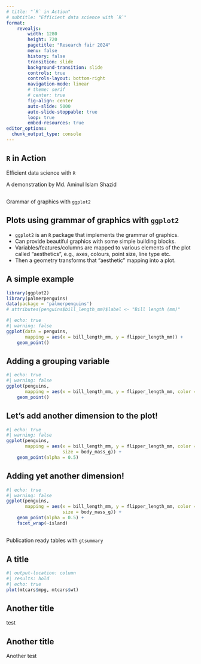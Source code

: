 ```yaml
---
# title: "`R` in Action"
# subtitle: "Efficient data science with `R`"
format:
    revealjs:
        width: 1280
        height: 720
        pagetitle: "Research fair 2024"
        menu: false
        history: false
        transition: slide
        background-transition: slide
        controls: true
        controls-layout: bottom-right
        navigation-mode: linear
        # theme: serif
        # center: true
        fig-align: center
        auto-slide: 5000
        auto-slide-stoppable: true
        loop: true
        embed-resources: true
editor_options: 
  chunk_output_type: console
---
```


## `R` in Action {.center}
::: {.r-fit-text}
Efficient data science with `R`
:::
A demonstration by Md. Aminul Islam Shazid


## {.center data-autoslide="5000"}
::: {.r-fit-text}
Grammar of graphics with `ggplot2`
:::


## Plots using grammar of graphics with `ggplot2` {data-autoslide="15000"}
- `ggplot2` is an `R` package that implements the grammar of graphics.
- Can provide beautiful graphics with some simple building blocks.
- Variables/features/columns are mapped to various elements of the plot called "aesthetics", e.g., axes, colours, point size, line type etc.
- Then a geometry transforms that "aesthetic" mapping into a plot.

## A simple example
```r
library(ggplot2)
library(palmerpenguins)
data(package = 'palmerpenguins')
# attributes(penguins$bill_length_mm)$label <- "Bill length (mm)"
```

```r
#| echo: true
#| warning: false
ggplot(data = penguins, 
       mapping = aes(x = bill_length_mm, y = flipper_length_mm)) + 
    geom_point()
```

## Adding a grouping variable
```r
#| echo: true
#| warning: false
ggplot(penguins, 
       mapping = aes(x = bill_length_mm, y = flipper_length_mm, color = species)) + 
    geom_point()
```

## Let's add another dimension to the plot!
```r
#| echo: true
#| warning: false
ggplot(penguins, 
       mapping = aes(x = bill_length_mm, y = flipper_length_mm, color = species, 
                     size = body_mass_g)) + 
    geom_point(alpha = 0.5)
```

## Adding yet another dimension!
```r
#| echo: true
#| warning: false
ggplot(penguins, 
       mapping = aes(x = bill_length_mm, y = flipper_length_mm, color = species, 
                     size = body_mass_g)) + 
    geom_point(alpha = 0.5) +
    facet_wrap(~island)
```

## {.center data-autoslide="5000"}
::: {.r-fit-text}
Publication ready tables with `gtsummary`
:::


## A title

```r
#| output-location: column
#| results: hold
#| echo: true
plot(mtcars$mpg, mtcars$wt)
```

## Another title {auto-animate="true"}

test

## Another title {auto-animate="true"}

Another test

